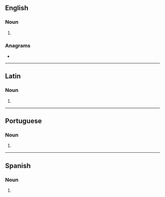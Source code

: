 ==English==

===Noun===
{{head|en|noun form}}

# {{plural of|en|taberna}}

===Anagrams===
* {{anagrams|en|a=aabenrst|Braatens|ant bears|ant-bears|antbears|ratsbane|sea brant}}

----

==Latin==

===Noun===
{{la-noun-form|tabernās|g=f}}

# {{inflection of|la|taberna||acc|p}}

----

==Portuguese==

===Noun===
{{head|pt|noun form}}

# {{plural of|pt|taberna}}

----

==Spanish==

===Noun===
{{head|es|noun form}}

# {{plural of|es|taberna}}
